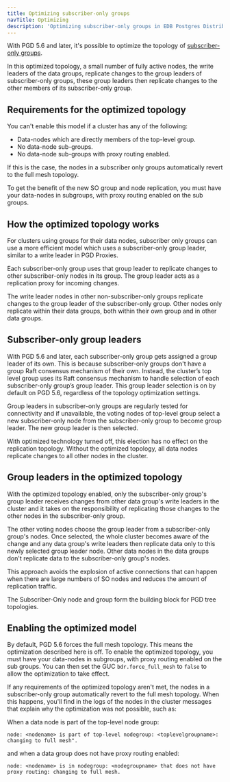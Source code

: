 ```yaml
---
title: Optimizing subscriber-only groups
navTitle: Optimizing
description: 'Optimizing subscriber-only groups in EDB Postgres Distributed'
---
```


With PGD 5.6 and later, it's possible to optimize the topology of [subscriber-only groups](overview). 

In this optimized topology, a small number of fully active nodes, the write leaders of the data groups, replicate changes to the group leaders of subscriber-only groups, these group leaders then replicate changes to the other members of its subscriber-only group.

## Requirements for the optimized topology

You can't enable this model if a cluster has any of the following:

* Data-nodes which are directly members of the top-level group.
* No data-node sub-groups.
* No data-node sub-groups with proxy routing enabled.

If this is the case, the nodes in a subscriber only groups automatically revert to the full mesh topology.

To get the benefit of the new SO group and node replication, you must have your data-nodes in subgroups, with proxy routing enabled on the sub groups.

## How the optimized topology works

For clusters using groups for their data nodes, subscriber only groups can use a more efficient model which uses a subscriber-only group leader, similar to a write leader in PGD Proxies.

Each subscriber-only group uses that group leader to replicate changes to other subscriber-only nodes in its group. The group leader acts as a replication proxy for incoming changes.

The write leader nodes in other non-subscriber-only groups replicate changes to the group leader of the subscriber-only group. Other nodes only replicate within their data groups, both within their own group and in other data groups.

## Subscriber-only group leaders

With PGD 5.6 and later, each subscriber-only group gets assigned a group leader of its own. 
This is because subscriber-only groups don't have a group Raft consensus mechanism of their own. 
Instead, the cluster’s top level group uses its Raft consensus mechanism to handle selection of each subscriber-only group’s group leader.
This group leader selection is on by default on PGD 5.6, regardless of the topology optimization settings.

Group leaders in subscriber-only groups are regularly tested for connectivity and if unavailable, the voting nodes of top-level group select a new subscriber-only node from the subscriber-only group to become group leader. 
The new group leader is then selected. 

With optimized technology turned off, this election has no effect on the replication topology. Without the optimized topology, all data nodes replicate changes to all other nodes in the cluster.

## Group leaders in the optimized topology

 With the optimized topology enabled, only the subscriber-only group's group leader receives changes from other data group's write leaders in the cluster and it takes on the responsibility of replicating those changes to the other nodes in the subscriber-only group. 

The other voting nodes choose the group leader from a subscriber-only group's nodes.
Once selected, the whole cluster becomes aware of the change and any data group's write leaders then replicate data only to this newly selected group leader node. 
Other data nodes in the data groups don't replicate data to the subscriber-only group's nodes.

This approach avoids the explosion of active connections that can happen when there are large numbers of SO nodes and reduces the amount of replication traffic.

The Subscriber-Only node and group form the building block for PGD tree topologies.

## Enabling the optimized model

By default, PGD 5.6 forces the full mesh topology. This means the optimization described here is off. To enable the optimized topology, you must have your data-nodes in subgroups, with proxy routing enabled on the sub groups. You can then set the GUC `bdr.force_full_mesh` to `false` to allow the optimization to take effect.

If any requirements of the optimized topology aren't met, the nodes in a subscriber-only group automatically revert to the full mesh topology. When this happens, you'll find in the logs of the nodes in the cluster messages that explain why the optimization was not possible, such as:

When a data node is part of the top-level node group:

```
node: <nodename> is part of top-level nodegroup: <toplevelgroupname>: changing to full mesh".
```

and when a data group does not have proxy routing enabled:

```
node: <nodename> is in nodegroup: <nodegroupname> that does not have proxy routing: changing to full mesh.
```






